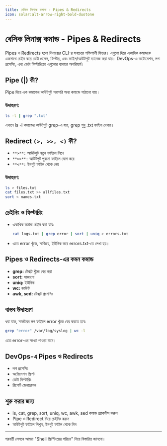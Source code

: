 ```yaml
---
title: বেসিক লিনাক্স কমান্ড - Pipes & Redirects
icon: solar:alt-arrow-right-bold-duotone
---
```


# বেসিক লিনাক্স কমান্ড - Pipes & Redirects

Pipes ও Redirects হলো লিনাক্সের CLI-র সবচেয়ে শক্তিশালী ফিচার। এগুলো দিয়ে একাধিক কমান্ডকে একসাথে চেইন করে ডেটা প্রসেস, ফিল্টার, এবং ফাইল/আউটপুট ম্যানেজ করা যায়। DevOps-এ অটোমেশন, লগ প্রসেসিং, এবং ডেটা ফিল্টারিংয়ে এগুলোর ব্যবহার অপরিহার্য।

## Pipe (|) কী?

Pipe দিয়ে এক কমান্ডের আউটপুট সরাসরি অন্য কমান্ডে পাঠানো যায়।

### উদাহরণ:
```bash
ls -l | grep ".txt"
```
এখানে ls -l কমান্ডের আউটপুট grep-এ যায়, grep শুধু .txt ফাইল দেখায়।

## Redirect `(>, >>, <)` কী?

- `**>**:` আউটপুট নতুন ফাইলে লিখে
- `**>>**:` আউটপুট পুরনো ফাইলে যোগ করে
- `**<**:` ইনপুট ফাইল থেকে নেয়

### উদাহরণ:
```bash
ls > files.txt
cat files.txt >> allfiles.txt
sort < names.txt
```

## চেইনিং ও ফিল্টারিং

- একাধিক কমান্ড চেইন করা যায়:
  ```bash
  cat logs.txt | grep error | sort | uniq > errors.txt
  ```
- এতে error খুঁজে, সাজিয়ে, ইউনিক করে errors.txt-তে লেখা হয়।

## Pipes ও Redirects-এর কমন কমান্ড

- **grep:** টেক্সট খুঁজে বের করা
- **sort:** সাজানো
- **uniq:** ইউনিক
- **wc:** কাউন্ট
- **awk, sed:** টেক্সট প্রসেসিং

## বাস্তব উদাহরণ

ধরা যাক, সার্ভারের লগ ফাইলে error খুঁজে বের করতে হবে:
```bash
grep "error" /var/log/syslog | wc -l
```
এতে error-এর সংখ্যা পাওয়া যাবে।

## DevOps-এ Pipes ও Redirects

- লগ প্রসেসিং
- অটোমেশন স্ক্রিপ্ট
- ডেটা ফিল্টারিং
- রিপোর্ট জেনারেশন

## শুরু করার জন্য

- ls, cat, grep, sort, uniq, wc, awk, sed কমান্ড প্র্যাকটিস করুন
- Pipe ও Redirect দিয়ে চেইনিং করুন
- আউটপুট ফাইলে লিখুন, ইনপুট ফাইল থেকে নিন

---

পরবর্তী লেসনে আমরা "Shell স্ক্রিপ্টিংয়ের পরিচয়" নিয়ে বিস্তারিত জানবো।
